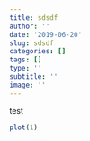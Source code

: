 ```yaml
---
title: sdsdf
author: ''
date: '2019-06-20'
slug: sdsdf
categories: []
tags: []
type: ''
subtitle: ''
image: ''
---
```


test
```r
plot(1)
```

